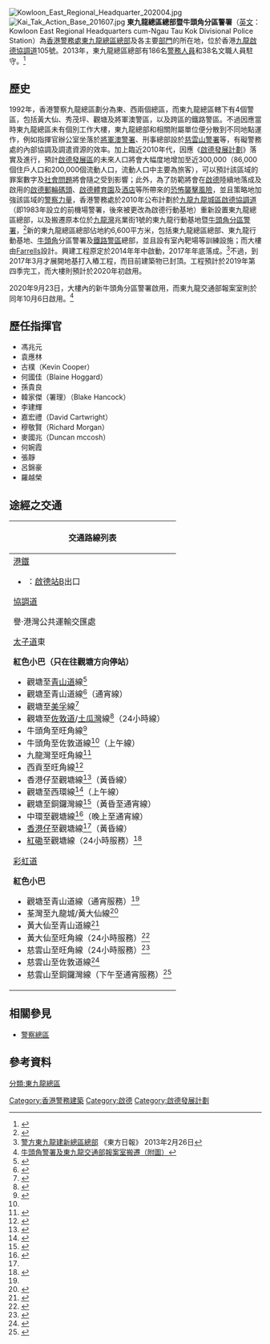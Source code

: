 {{Pathnav|香港警務處|香港警務處架構|警察總區|frame=1}}
[[File:Kowloon_East_Regional_Headquarter_202004.jpg|thumb]]
[[File:Kai_Tak_Action_Base_201607.jpg|thumb]]
'''東九龍總區總部暨牛頭角分區警署'''（[[英文|英文]]：Kowloon East Regional Headquarters cum-Ngau Tau Kok Divisional Police Station）為[[香港警務處|香港警務處]][[東九龍總區|東九龍總區]][[總部|總部]]及各主要[[香港警務處架構|部門]]的所在地，位於香港[[九龍|九龍]][[啟德|啟德]][[協調道|協調道]]105號。2013年，東九龍總區總部有186名[[警務人員|警務人員]]和38名文職人員駐守。<ref>{{Cite web |url=http://www.police.gov.hk/info/review/2013/text/tc/HKPF_TChi12.html#p05 |title=香港警務處人員編制分布表 |access-date=2014-10-30 |archive-date=2014-10-30 |archive-url=https://web.archive.org/web/20141030071948/http://www.police.gov.hk/info/review/2013/text/tc/HKPF_TChi12.html#p05 |dead-url=no }}</ref>

==歷史==
1992年，香港警察九龍總區劃分為東、西兩個總區，而東九龍總區轄下有4個警區，包括黃大仙、秀茂坪、觀塘及將軍澳警區，以及跨區的鐵路警區。不過因應當時東九龍總區未有個別工作大樓，東九龍總部和相關附屬單位便分散到不同地點運作，例如指揮官辦公室坐落於[[將軍澳警署|將軍澳警署]]、刑事總部設於[[慈雲山警署|慈雲山警署]]等，有礙警務處的內部協調及調遣資源的效率。加上臨近2010年代，因應《[[啟德發展計劃|啟德發展計劃]]》落實及進行，預計[[啟德|啟德發展區]]的未來人口將會大幅度地增加至近300,000（86,000個住戶人口和200,000個流動人口，流動人口中主要為旅客），可以預計該區域的罪案數字及[[社會問題|社會問題]]將會隨之受到影響；此外，為了防範將會在[[啟德|啟德]]陸續地落成及啟用的[[啟德郵輪碼頭|啟德郵輪碼頭]]、[[啟德體育園|啟德體育園]]及[[酒店|酒店]]等所帶來的[[恐怖襲擊|恐怖襲擊]][[風險|風險]]，並且策略地加強該區域的[[警察力量|警察力量]]，香港警務處於2010年公布計劃於[[九龍|九龍]][[九龍城區|九龍城區]][[啟德|啟德]][[協調道|協調道]]（即1983年設立的前機場警署，後來被更改為啟德行動基地）重新設置東九龍總區總部，以及搬遷原本位於[[九龍灣|九龍灣]]兆業街1號的東九龍行動基地暨[[牛頭角分區警署|牛頭角分區警署]]，<ref>{{Cite web |url=http://www.police.gov.hk/info/review/2010/tc/pdf/TC_E_finance.pdf |title=策劃及發展部 |access-date=2011-06-30 |archive-url=https://web.archive.org/web/20131213200517/http://www.police.gov.hk/info/review/2010/tc/pdf/TC_E_finance.pdf |archive-date=2013-12-13 |dead-url=yes }}</ref>新的東九龍總區總部佔地約6,600平方米，包括東九龍總區總部、東九龍行動基地、[[牛頭角|牛頭角]]分區警署及[[鐵路警區|鐵路警區]]總部，並且設有室內靶場等訓練設施；而大樓由[[Farrells|Farrells]]設計。興建工程原定於2014年年中啟動，2017年年底落成。<ref>[http://orientaldaily.on.cc/cnt/news/20130226/00176_060.html 警方東九龍建新總區總部] {{Wayback|url=http://orientaldaily.on.cc/cnt/news/20130226/00176_060.html |date=20190616213515 }} 《東方日報》 2013年2月26日</ref>不過，到2017年3月才展開地基打入樁工程，而目前建築物已封頂。工程預計於2019年第四季完工，而大樓則預計於2020年初啟用。

2020年9月23日，大樓內的新牛頭角分區警署啟用，而東九龍交通部報案室則於同年10月6日啟用。<ref>[https://www.info.gov.hk/gia/general/202009/18/P2020091800605.htm 牛頭角警署及東九龍交通部報案室搬遷（附圖）]</ref>

==歷任指揮官==

*馮兆元
*袁應林
*古樸（Kevin Cooper）
*何國佳（Blaine Hoggard）
*孫貴良
*韓家傑（署理）（Blake Hancock）
*李建輝
*嘉宏禮（David Cartwright）
*穆敬賢（Richard Morgan）
*麥國兆（Duncan mccosh）
*何婉霞
*張靜
*呂錦豪
*羅越榮

==途經之交通==
{| class="mw-collapsible mw-collapsed wikitable" style="background:white; margin: 0 auto; width: auto;"
! 交通路線列表
|-
|
;[[港鐵|港鐵]]
*{{港鐵路線標誌|TML}}：[[啟德站|啟德站]]B出口

;[[協調道|協調道]]
{{九龍新界巴士簡單列表|5A|5D|5M|20|20A|22|22M|24|N20|N213}}
{{過海隧道巴士簡單列表|108}}{{九龍專線小巴簡單列表|88}}

;譽‧港灣公共運輸交匯處
{{九龍專線小巴簡單列表|25B}}

;[[太子道|太子道]]東
{{九龍新界巴士簡單列表|1A|2A|2X|5A|5D|11B|11D|11X|13D|14|15|16|16X|17|20|20A|22|22M|24|26|27|28|29M|42|85S|85X|92R|93K|95|98C|98S|213D|296C|297|796C|796E|796X|N293|N796}}
{{大嶼山巴士簡單列表|A22}}
{{過海隧道巴士簡單列表|101|107|108}}
{{九龍專線小巴簡單列表|46|49|61|69|69A|88}}
{{新界專線小巴簡單列表|102|102S|105|105S|110}}
<div class="NavFrame" style="clear:no; margin:0 auto"><div class="NavHead">'''紅色小巴（只在往觀塘方向停站）'''</div><div class="NavContent">
*觀塘至[[青山道|青山道]]線<ref>{{Cite web |url=http://www.16seats.net/chi/rmb/r_k02.html |title=觀塘協和街　—　青山道香港紗廠 |access-date=2021-06-07 |archive-date=2016-10-26 |archive-url=https://web.archive.org/web/20161026155503/http://www.16seats.net/chi/rmb/r_k02.html |dead-url=no }}</ref>
*觀塘至青山道線<ref name="#1">{{Cite web |url=http://www.16seats.net/chi/rmb/r_k22.html |title=觀塘及黃大仙　—　青山道 |access-date=2021-06-07 |archive-date=2016-09-27 |archive-url=https://web.archive.org/web/20160927232923/http://www.16seats.net/chi/rmb/r_k22.html |dead-url=no }}</ref>（通宵線）
*觀塘至[[美孚_(香港)|美孚]]線<ref>{{Cite web |url=http://www.16seats.net/chi/rmb/r_k64.html |title=觀塘協和街　—　美孚 |access-date=2016-11-01 |archive-url=https://web.archive.org/web/20170205092419/http://www.16seats.net/chi/rmb/r_k64.html |archive-date=2017-02-05 |dead-url=yes }}</ref>
*觀塘至[[佐敦道|佐敦道]]/[[土瓜灣|土瓜灣]]線<ref>{{Cite web |url=http://www.16seats.net/chi/rmb/r_k12.html |title=觀塘同仁街　—　佐敦道上海街 |access-date=2021-06-07 |archive-date=2017-01-09 |archive-url=https://web.archive.org/web/20170109070520/http://www.16seats.net/chi/rmb/r_k12.html |dead-url=no }}</ref>（24小時線）
*牛頭角至旺角線<ref name="#2">{{Cite web |url=http://www.16seats.net/chi/rmb/r_k24.html |title=牛頭角站　—　旺角登打士街 |access-date=2021-06-07 |archive-date=2017-01-17 |archive-url=https://web.archive.org/web/20170117045640/http://16seats.net/chi/rmb/r_k24.html |dead-url=no }}</ref>
*牛頭角至佐敦道線<ref name="#2"/>（上午線）
*九龍灣至旺角線<ref>{{Cite web |url=http://www.i-busnet.com/minibus/minibus_red/mok_megabox.php |title=旺角 > 九龍灣（Megabox） |access-date=2021-06-07 |archive-date=2016-10-27 |archive-url=https://web.archive.org/web/20161027014146/http://www.i-busnet.com/minibus/minibus_red/mok_megabox.php |dead-url=no }}</ref>
*西貢至旺角線<ref>{{Cite web |url=http://www.16seats.net/chi/rmb/r_kn96.html |title=西貢市中心　—　旺角登打士街 |access-date=2021-06-07 |archive-date=2017-02-09 |archive-url=https://web.archive.org/web/20170209163025/http://www.16seats.net/chi/rmb/r_kn96.html |dead-url=yes }}</ref>
*香港仔至觀塘線<ref name="#3">{{Cite web |url=http://www.16seats.net/chi/rmb/r_kh71.html |title=香港仔湖北街　—　觀塘宜安街 |access-date=2021-06-07 |archive-date=2018-10-29 |archive-url=https://web.archive.org/web/20181029101426/http://www.16seats.net/chi/rmb/r_kh71.html |dead-url=no }}</ref>（黃昏線）
*觀塘至西環線<ref>{{Cite web |url=http://www.16seats.net/chi/rmb/r_kh18.html |title=觀塘宜安街　＞　西環卑路乍街, 西環修打蘭街　＞　觀塘宜安街 |access-date=2021-06-07 |archive-date=2016-10-22 |archive-url=https://web.archive.org/web/20161022044838/http://www.16seats.net/chi/rmb/r_kh18.html |dead-url=no }}</ref>（上午線）
*觀塘至銅鑼灣線<ref>{{Cite web |url=http://www.16seats.net/chi/rmb/r_kh01.html |title=銅鑼灣鵝頸橋　—　牛頭角及觀塘 |access-date=2021-06-07 |archive-date=2016-09-27 |archive-url=https://web.archive.org/web/20160927232928/http://www.16seats.net/chi/rmb/r_kh01.html |dead-url=no }}</ref>（黃昏至通宵線）
*中環至觀塘線<ref>{{Cite web |url=http://www.16seats.net/chi/rmb/r_kh41.html |title=中環／灣仔　＞　牛頭角及觀塘 |access-date=2021-06-07 |archive-date=2016-09-27 |archive-url=https://web.archive.org/web/20160927232803/http://www.16seats.net/chi/rmb/r_kh41.html |dead-url=yes }}</ref>（晚上至通宵線）
*[[香港仔|香港仔]]至觀塘線<ref name="#3"/>（黃昏線）
*[[紅磡|紅磡]]至觀塘線（24小時服務）<ref>{{Cite web |url=http://www.16seats.net/chi/rmb/r_k15.html |title=紅磡差館里　＞　牛頭角及觀塘 |access-date=2021-06-07 |archive-date=2016-09-27 |archive-url=https://web.archive.org/web/20160927232932/http://www.16seats.net/chi/rmb/r_k15.html |dead-url=no }}</ref>
</div></div>

;[[彩虹道|彩虹道]]
{{九龍新界巴士簡單列表|3B|3C|5|5C|5P|5X|6D|6P|9|10|11|21|61X|95|203E|N216}}
{{過海隧道巴士簡單列表|101R|106|106A|106P|111|111P|116|N121}}
{{大嶼山巴士簡單列表|E23|E23A|N23}}
{{九龍專線小巴簡單列表|39M|70|70A|88}}
<div class="NavFrame" style="clear:no; margin:0 auto"><div class="NavHead">'''紅色小巴'''</div><div class="NavContent">
*觀塘至青山道線（通宵服務）<ref name="#1"/>
*荃灣至九龍城/黃大仙線<ref>{{Cite web |url=http://www.16seats.net/chi/rmb/r_kn45.html |title=荃灣荃灣街市街　—　黃大仙及九龍城 |access-date=2021-06-07 |archive-date=2016-10-29 |archive-url=https://web.archive.org/web/20161029011005/http://www.16seats.net/chi/rmb/r_kn45.html |dead-url=no }}</ref>
*黃大仙至青山道線<ref>{{Cite web |url=http://www.16seats.net/chi/rmb/r_k62.html |title=黃大仙及九龍城　—　青山道 |access-date=2021-06-07 |archive-date=2016-10-05 |archive-url=https://web.archive.org/web/20161005052019/http://www.16seats.net/chi/rmb/r_k62.html |dead-url=no }}</ref>
*黃大仙至旺角線（24小時服務）<ref>{{Cite web |url=http://www.16seats.net/chi/rmb/r_k09.html |title=黃大仙及九龍城　—　旺角先達廣場 |access-date=2021-06-07 |archive-date=2016-10-22 |archive-url=https://web.archive.org/web/20161022064546/http://www.16seats.net/chi/rmb/r_k09.html |dead-url=no }}</ref>
*慈雲山至旺角線（24小時服務）<ref>{{Cite web |url=http://www.16seats.net/chi/rmb/r_k33.html |title=慈雲山　—　旺角先達廣場 |access-date=2021-06-07 |archive-date=2020-03-30 |archive-url=https://web.archive.org/web/20200330152017/http://www.16seats.net/chi/rmb/r_k33.html |dead-url=no }}</ref>
*慈雲山至佐敦道線<ref>{{Cite web |url=http://www.16seats.net/chi/rmb/r_k36.html |title=慈雲山　—　佐敦道南京街 |access-date=2021-06-07 |archive-date=2020-03-29 |archive-url=https://web.archive.org/web/20200329071745/http://www.16seats.net/chi/rmb/r_k36.html |dead-url=no }}</ref>
*慈雲山至銅鑼灣線（下午至通宵服務）<ref>{{Cite web |url=http://www.16seats.net/chi/rmb/r_kh16.html |title=慈雲山　—　銅鑼灣鵝頸橋 |access-date=2021-06-07 |archive-date=2020-03-30 |archive-url=https://web.archive.org/web/20200330152026/http://www.16seats.net/chi/rmb/r_kh16.html |dead-url=no }}</ref>
</div></div>
|}

==相關參見==
*[[警察總區|警察總區]]

==參考資料==
{{reflist}}

{{香港警務設置}}

[[Category:香港警務建築|Category:香港警務建築]]
[[Category:啟德|Category:啟德]]
[[Category:啟德發展計劃|Category:啟德發展計劃]]
[[分類:東九龍總區|分類:東九龍總區]]